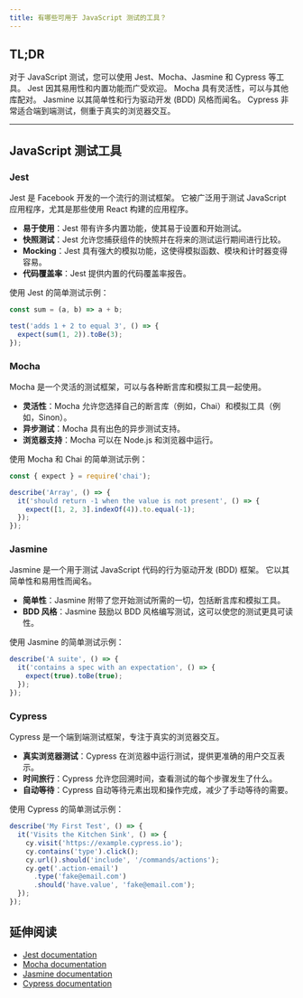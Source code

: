 ```yaml
---
title: 有哪些可用于 JavaScript 测试的工具？
---
```


## TL;DR

对于 JavaScript 测试，您可以使用 Jest、Mocha、Jasmine 和 Cypress 等工具。 Jest 因其易用性和内置功能而广受欢迎。 Mocha 具有灵活性，可以与其他库配对。 Jasmine 以其简单性和行为驱动开发 (BDD) 风格而闻名。 Cypress 非常适合端到端测试，侧重于真实的浏览器交互。

***

## JavaScript 测试工具

### Jest

Jest 是 Facebook 开发的一个流行的测试框架。 它被广泛用于测试 JavaScript 应用程序，尤其是那些使用 React 构建的应用程序。

* **易于使用**：Jest 带有许多内置功能，使其易于设置和开始测试。
* **快照测试**：Jest 允许您捕获组件的快照并在将来的测试运行期间进行比较。
* **Mocking**：Jest 具有强大的模拟功能，这使得模拟函数、模块和计时器变得容易。
* **代码覆盖率**：Jest 提供内置的代码覆盖率报告。

使用 Jest 的简单测试示例：

```js
const sum = (a, b) => a + b;

test('adds 1 + 2 to equal 3', () => {
  expect(sum(1, 2)).toBe(3);
});
```

### Mocha

Mocha 是一个灵活的测试框架，可以与各种断言库和模拟工具一起使用。

* **灵活性**：Mocha 允许您选择自己的断言库（例如，Chai）和模拟工具（例如，Sinon）。
* **异步测试**：Mocha 具有出色的异步测试支持。
* **浏览器支持**：Mocha 可以在 Node.js 和浏览器中运行。

使用 Mocha 和 Chai 的简单测试示例：

```js
const { expect } = require('chai');

describe('Array', () => {
  it('should return -1 when the value is not present', () => {
    expect([1, 2, 3].indexOf(4)).to.equal(-1);
  });
});
```

### Jasmine

Jasmine 是一个用于测试 JavaScript 代码的行为驱动开发 (BDD) 框架。 它以其简单性和易用性而闻名。

* **简单性**：Jasmine 附带了您开始测试所需的一切，包括断言库和模拟工具。
* **BDD 风格**：Jasmine 鼓励以 BDD 风格编写测试，这可以使您的测试更具可读性。

使用 Jasmine 的简单测试示例：

```js
describe('A suite', () => {
  it('contains a spec with an expectation', () => {
    expect(true).toBe(true);
  });
});
```

### Cypress

Cypress 是一个端到端测试框架，专注于真实的浏览器交互。

* **真实浏览器测试**：Cypress 在浏览器中运行测试，提供更准确的用户交互表示。
* **时间旅行**：Cypress 允许您回溯时间，查看测试的每个步骤发生了什么。
* **自动等待**：Cypress 自动等待元素出现和操作完成，减少了手动等待的需要。

使用 Cypress 的简单测试示例：

```js
describe('My First Test', () => {
  it('Visits the Kitchen Sink', () => {
    cy.visit('https://example.cypress.io');
    cy.contains('type').click();
    cy.url().should('include', '/commands/actions');
    cy.get('.action-email')
      .type('fake@email.com')
      .should('have.value', 'fake@email.com');
  });
});
```

## 延伸阅读

* [Jest documentation](https://jestjs.io/docs/getting-started)
* [Mocha documentation](https://mochajs.org/)
* [Jasmine documentation](https://jasmine.github.io/)
* [Cypress documentation](https://docs.cypress.io/guides/overview/why-cypress)
